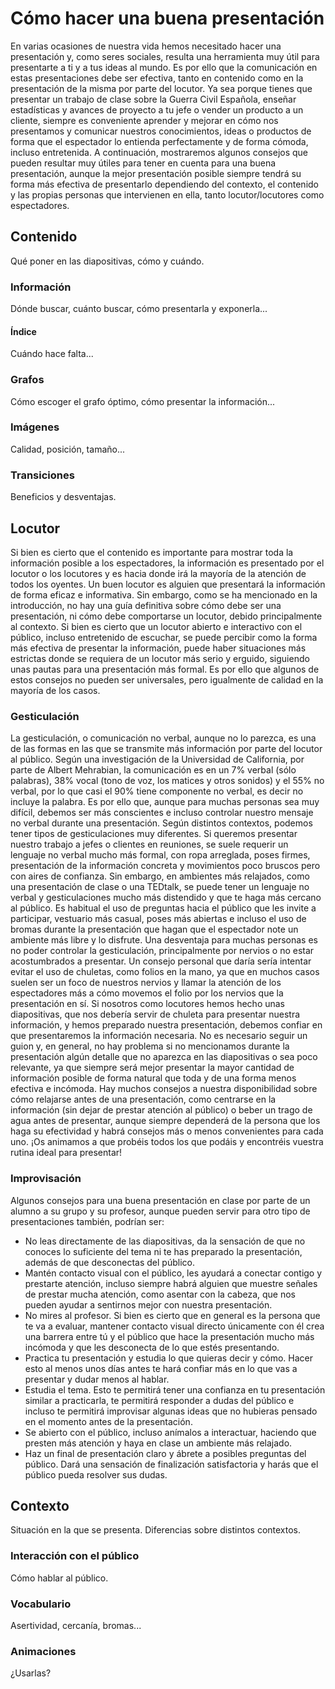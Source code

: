 # Cómo hacer una buena presentación

En varias ocasiones de nuestra vida hemos necesitado hacer una presentación y, como seres sociales, resulta una herramienta muy útil para presentarte a ti y a tus ideas al mundo. Es por ello que la comunicación en estas presentaciones debe ser efectiva, tanto en contenido como en la presentación de la misma por parte del locutor. Ya sea porque tienes que presentar un trabajo de clase sobre la Guerra Civil Española, enseñar estadísticas y avances de proyecto a tu jefe o vender un producto a un cliente, siempre es conveniente aprender y mejorar en cómo nos presentamos y comunicar nuestros conocimientos, ideas o productos de forma que el espectador lo entienda perfectamente y de forma cómoda, incluso entretenida.
A continuación, mostraremos algunos consejos que pueden resultar muy útiles para tener en cuenta para una buena presentación, aunque la mejor presentación posible siempre tendrá su forma más efectiva de presentarlo dependiendo del contexto, el contenido y las propias personas que intervienen en ella, tanto locutor/locutores como espectadores.
 

## Contenido

Qué poner en las diapositivas, cómo y cuándo.

### Información

Dónde buscar, cuánto buscar, cómo presentarla y exponerla...

#### Índice

Cuándo hace falta...

### Grafos

Cómo escoger el grafo óptimo, cómo presentar la información...

### Imágenes

Calidad, posición, tamaño...

### Transiciones

Beneficios y desventajas.

## Locutor

Si bien es cierto que el contenido es importante para mostrar toda la información posible a los espectadores, la información es presentado por el locutor o los locutores y es hacia donde irá la mayoría de la atención de todos los oyentes. Un buen locutor es alguien que presentará la información de forma eficaz e informativa. Sin embargo, como se ha mencionado en la introducción, no hay una guía definitiva sobre cómo debe ser una presentación, ni cómo debe comportarse un locutor, debido principalmente al contexto. Si bien es cierto que un locutor abierto e interactivo con el público, incluso entretenido de escuchar, se puede percibir como la forma más efectiva de presentar la información, puede haber situaciones más estrictas donde se requiera de un locutor más serio y erguido, siguiendo unas pautas para una presentación más formal. Es por ello que algunos de estos consejos no pueden ser universales, pero igualmente de calidad en la mayoría de los casos.

### Gesticulación
La gesticulación, o comunicación no verbal, aunque no lo parezca, es una de las formas en las que se transmite más información por parte del locutor al público. Según una investigación de la Universidad de California, por parte de Albert Mehrabian, la comunicación es en un 7% verbal (sólo palabras), 38% vocal (tono de voz, los matices y otros sonidos) y el 55% no verbal, por lo que casi el 90% tiene componente no verbal, es decir no incluye la palabra. Es por ello que, aunque para muchas personas sea muy difícil, debemos ser más conscientes e incluso controlar nuestro mensaje no verbal durante una presentación. 
Según distintos contextos, podemos tener tipos de gesticulaciones muy diferentes. Si queremos presentar nuestro trabajo a jefes o clientes en reuniones, se suele requerir un lenguaje no verbal mucho más formal, con ropa arreglada, poses firmes, presentación de la información concreta y movimientos poco bruscos pero con aires de confianza. Sin embargo, en ambientes más relajados, como una presentación de clase o una TEDtalk, se puede tener un lenguaje no verbal y gesticulaciones mucho más distendido y que te haga más cercano al público. Es habitual el uso de preguntas hacia el público que les invite a participar, vestuario más casual, poses más abiertas e incluso el uso de bromas durante la presentación que hagan que el espectador note un ambiente más libre y lo disfrute.
Una desventaja para muchas personas es no poder controlar la gesticulación, principalmente por nervios o no estar acostumbrados a presentar. Un consejo personal que daría sería intentar evitar el uso de chuletas, como folios en la mano, ya que en muchos casos suelen ser un foco de nuestros nervios y llamar la atención de los espectadores más a cómo movemos el folio por los nervios que la presentación en sí. Si nosotros como locutores hemos hecho unas diapositivas, que nos debería servir de chuleta para presentar nuestra información, y hemos preparado nuestra presentación, debemos confiar en que presentaremos la información necesaria. No es necesario seguir un guion y, en general, no hay problema si no mencionamos durante la presentación algún detalle que no aparezca en las diapositivas o sea poco relevante, ya que siempre será mejor presentar la mayor cantidad de información posible de forma natural que toda y de una forma menos efectiva e incómoda. Hay muchos consejos a nuestra disponibilidad sobre cómo relajarse antes de una presentación, como centrarse en la información (sin dejar de prestar atención al público) o beber un trago de agua antes de presentar, aunque siempre dependerá de la persona que los haga su efectividad y habrá consejos más o menos convenientes para cada uno. ¡Os animamos a que probéis todos los que podáis y encontréis vuestra rutina ideal para presentar!

### Improvisación
Algunos consejos para una buena presentación en clase por parte de un alumno a su grupo y su profesor, aunque pueden servir para otro tipo de presentaciones también, podrían ser:
- No leas directamente de las diapositivas, da la sensación de que no conoces lo suficiente del tema ni te has preparado la presentación, además de que desconectas del público.
- Mantén contacto visual con el público, les ayudará a conectar contigo y prestarte atención, incluso siempre habrá alguien que muestre señales de prestar mucha atención, como asentar con la cabeza, que nos pueden ayudar a sentirnos mejor con nuestra presentación.
- No mires al profesor. Si bien es cierto que en general es la persona que te va a evaluar, mantener contacto visual directo únicamente con él crea una barrera entre tú y el público que hace la presentación mucho más incómoda y que les desconecta de lo que estés presentando.
- Practica tu presentación y estudia lo que quieras decir y cómo. Hacer esto al menos unos días antes te hará confiar más en lo que vas a presentar y dudar menos al hablar.
- Estudia el tema. Esto te permitirá tener una confianza en tu presentación similar a practicarla, te permitirá responder a dudas del público e incluso te permitirá improvisar algunas ideas que no hubieras pensado en el momento antes de la presentación.
- Se abierto con el público, incluso anímalos a interactuar, haciendo que presten más atención y haya en clase un ambiente más relajado.
- Haz un final de presentación claro y ábrete a posibles preguntas del público. Dará una sensación de finalización satisfactoria y harás que el público pueda resolver sus dudas.


## Contexto

Situación en la que se presenta. Diferencias sobre distintos contextos.

### Interacción con el público

Cómo hablar al público.

### Vocabulario

Asertividad, cercanía, bromas...

### Animaciones

¿Usarlas?

